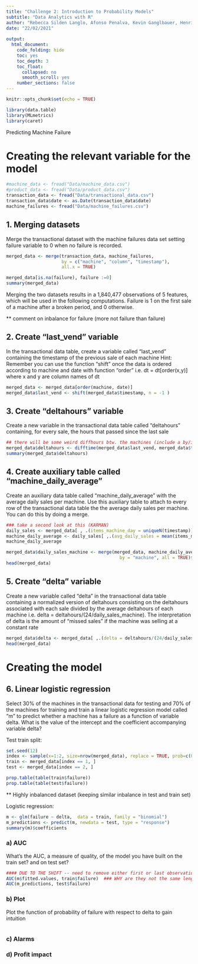 ```yaml
---
title: "Challenge 2: Introduction to Probability Models"
subtitle: "Data Analytics with R"
author: "Rebecca Silden Langlo, Afonso Penalva, Kevin Ganglbauer, Henrik Mülheims, Martí Pérez & Karmanpreet Singh" 
date: "22/02/2021"
      
output: 
  html_document:
    code_folding: hide
    toc: yes
    toc_depth: 3
    toc_float:
      collapsed: no
      smooth_scroll: yes
    number_sections: false
---
```


```r
knitr::opts_chunk$set(echo = TRUE)

library(data.table)
library(MLmetrics)
library(caret)
```

Predicting Machine Failure

# Creating the relevant variable for the model
```r
#machine_data <- fread("Data/machine_data.csv")
#product_data <- fread("Data/product_data.csv")
transaction_data <- fread("Data/transactional_data.csv")
transaction_data$date <- as.Date(transaction_data$date)
machine_failures <- fread("Data/machine_failures.csv")
```


## 1. Merging datasets 
Merge the transactional dataset with the machine failures data set setting failure variable to 0 when no failure is recorded.

```r
merged_data <- merge(transaction_data, machine_failures, 
                     by = c("machine", "column", "timestamp"), 
                     all.x = TRUE)

merged_data[is.na(failure), failure :=0]
summary(merged_data)
```
Merging the two datasets results in a 1,840,477 observations of 5 features, which will be used in the following computations. Failure is 1 on the first sale of a machine after a broken period, and 0 otherwise.

** comment on inbalance for failure (more not failure than failure)

## 2. Create "last_vend" variable
In the transactional data table, create a variable called “last_vend” containing the timestamp of the previous sale of each machine
Hint: Remember you can use the function “shift” once the data is ordered according to machine and date with function “order” i.e. dt = dt[order(x,y)] where x and y are column names of dt
```r

merged_data <- merged_data[order(machine, date)]
merged_data$last_vend <- shift(merged_data$timestamp, n = -1 )

```


## 3. Create "deltahours" variable
Create a new variable in the transactional data table called “deltahours” containing, for every sale, the hours that passed since the last sale
```r
## there will be some weird diffhours btw. the machines (include a by/if function?)
merged_data$deltahours <- difftime(merged_data$last_vend, merged_data$timestamp, units = "hours")
summary(merged_data$deltahours)
```



## 4. Create auxiliary table called "machine_daily_average"
Create an auxiliary data table called “machine_daily_average” with the average daily sales per machine. 
Use this auxiliary table to attach to every row of the transactional data table the the average daily sales per machine. You can do this by doing a merge.
```r
### take a second look at this (KARMAN)
daily_sales <- merged_data[ , .(items_machine_day = uniqueN(timestamp)), by = .(machine, date)]
machine_daily_average <- daily_sales[ ,.(avg_daily_sales = mean(items_machine_day)), by = machine]
machine_daily_average
```

```r
merged_data$daily_sales_machine <- merge(merged_data, machine_daily_average, 
                                           by = "machine", all = TRUE)$avg_daily_sales
head(merged_data)
```


## 5. Create "delta" variable 
Create a new variable called “delta” in the transactional data table containing a normalized version of deltahours consisting on the deltahours associated with each sale divided by the average deltahours of each machine i.e. delta = deltahours/(24/daily_sales_machine). The interpretation of delta is the amount of “missed sales” if the machine was selling at a constant rate

```r
merged_data$delta <- merged_data[ ,.(delta = deltahours/(24/daily_sales_machine)),]
head(merged_data)    
```


# Creating the model 

## 6. Linear logistic regression 
Select 30% of the machines in the transactional data for testing and 70% of the machines for training and train a linear logistic regression model called “m” to predict whether a machine has a failure as a function of variable delta. What is the value of the intercept and the coefficient accompanying variable delta?

Test train split: 
```r
set.seed(12)
index <- sample(x=1:2, size=nrow(merged_data), replace = TRUE, prob=c(0.7, 0.3))
train <- merged_data[index == 1, ]
test <- merged_data[index == 2, ]

prop.table(table(train$failure))
prop.table(table(test$failure))
```
** Highly inbalanced dataset (keeping similar inbalance in test and train set)

Logistic regression: 
```r
m <- glm(failure ~ delta,  data = train, family = "binomial")
m_predictions <- predict(m, newdata = test, type = "response")
summary(m)$coefficients

```


### a) AUC 
What’s the AUC, a measure of quality, of the model you have built on the train set? and on test set?
```r
#### DUE TO THE SHIFT -- need to remove either first or last observation 
AUC(m$fitted.values, train$failure)  ### WHY are they not the same lenght??
AUC(m_predictions, test$failure)
```


### b) Plot
Plot the function of probability of failure with respect to delta to gain intuition
```r

```


### c) Alarms 


### d) Profit impact


